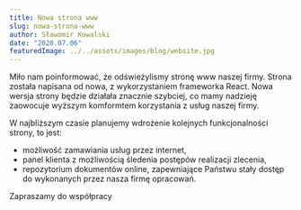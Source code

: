 ---
title: Nowa strona www
slug: nowa-strona-www
author: Sławomir Kowalski
date: "2020.07.06"
featuredImage: ../../assets/images/blog/website.jpg
---

Miło nam poinformować, że odświeżylismy stronę www naszej firmy. Strona została napisana od nowa, z wykorzystaniem frameworka React. Nowa wersja strony będzie działała znacznie szybciej, co mamy nadzieję zaowocuje wyższym komformtem korzystania z usług naszej firmy.

W najbliższym czasie planujemy wdrożenie kolejnych funkcjonalności strony, to jest:

- możliwość zamawiania usług przez internet,
- panel klienta z możliwością śledenia postępów realizacji zlecenia,
- repozytorium dokumentów online, zapewniające Państwu stały dostęp do wykonanych przez nasza firmę opracowań.

Zapraszamy do współpracy
